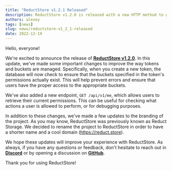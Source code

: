 ```yaml
---
title: "ReductStore v1.2.1 Released"
description: ReductStore v1.2.0 is released with a new HTTP method to get permission for the current API token
authors: alexey
tags: [news]
slug: news/reductstore-v1_2_1-released
date: 2022-12-19
---
```


Hello, everyone!

We're excited to announce the release
of [**ReductStore v1.2.0**](https://github.com/reductstore/reductstore/releases/tag/v1.2.0). In this update, we've made some
important changes to
improve the way tokens and buckets are managed. Specifically, when you create a new token, the database will now check
to ensure that the buckets specified in the token's permissions actually exist. This will help prevent errors and ensure
that users have the proper access to the appropriate buckets.

<!--truncate-->

We've also added a new endpoint, `GET /api/v1/me`, which allows users to retrieve their current permissions. This can be
useful for checking what actions a user is allowed to perform, or for debugging purposes.

In addition to these changes, we've made a few updates to the branding of the project. As you may know, ReductStore was
previously known as Reduct Storage. We decided to rename the project to ReductStore in order to have a shorter name and
a cool domain (https://reduct.store).

We hope these updates will improve your experience with ReductStore. As always, if you have any questions or feedback,
don't hesitate to reach out in [**Discord**](https://discord.gg/8wPtPGJYsn) or by opening a discussion
on [**GitHub**](https://github.com/reductstore/reductstore/discussions).

Thank you for using ReductStore!
